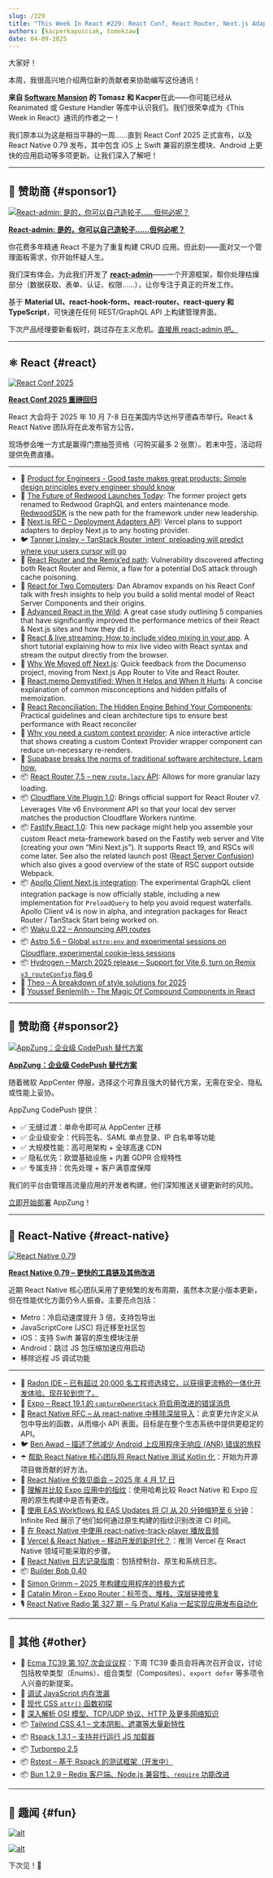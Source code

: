 ```yaml
---
slug: /229
title: "This Week In React #229: React Conf, React Router, Next.js Adapters, Redwood, Apollo, Fastify, Vite, Waku | RN v0.79, Deep Imports, Builder Bob, Fingerprinting | TC39, Tailwind, Rspack, Rstest, Turborepo, Bun"
authors: [kacperkapusciak, tomekzaw]
date: 04-09-2025
---
```


大家好！

本周，我很高兴地介绍两位新的贡献者来协助编写这份通讯！

**来自 [Software Mansion](https://swmansion.com/?utm_source=thisweekinreact) 的 Tomasz 和 Kacper**在此——你可能已经从 Reanimated 或 Gesture Handler 等库中认识我们。我们很荣幸成为《This Week in React》通讯的作者之一！

我们原本以为这是相当平静的一周……直到 React Conf 2025 正式宣布，以及 React Native 0.79 发布，其中包含 iOS 上 Swift 兼容的原生模块、Android 上更快的应用启动等多项更新。让我们深入了解吧！

<!-- truncate -->


<Support />

---

## 💸 赞助商 {#sponsor1}

[![React-admin: 是的，你可以自己造轮子……但何必呢？](/emails/issues/229/marmelab.jpg)](https://marmelab.com/react-admin/)

**[React-admin: 是的，你可以自己造轮子……但何必呢？](https://marmelab.com/react-admin/)**

你花费多年精通 React 不是为了重复构建 CRUD 应用。但此刻——面对又一个管理面板需求，你开始怀疑人生。

我们深有体会。为此我们开发了 [**react-admin**](https://marmelab.com/react-admin/)——一个开源框架，帮你处理枯燥部分（数据获取、表单、认证、权限……），让你专注于真正的开发工作。

基于 **Material UI、react-hook-form、react-router、react-query 和 TypeScript**，可快速在任何 REST/GraphQL API 上构建管理界面。

下次产品经理要新看板时，跳过存在主义危机。[直接用 react-admin 吧。](https://github.com/marmelab/react-admin)

---

## ⚛️ React {#react}

[![React Conf 2025](/emails/issues/229/react-conf-2025.png)](https://conf.react.dev/)

**[React Conf 2025 重磅回归](https://conf.react.dev/)**

React 大会将于 2025 年 10 月 7-8 日在美国内华达州亨德森市举行。React & React Native 团队将在此发布官方公告。

现场参会唯一方式是赢得门票抽签资格（可购买最多 2 张票）。若未中签，活动将提供免费直播。

---

- 💸 [Product for Engineers - Good taste makes great products: Simple design principles every engineer should know](https://go.posthog.com/twir-apr9)
- 📣 [The Future of Redwood Launches Today](https://community.redwoodjs.com/t/the-future-of-redwood-launches-today/7938): The former project gets renamed to Redwood GraphQL and enters maintenance mode. [RedwoodSDK](https://redwoodjs.com/) is the new path for the framework under new leadership.
- 💬 [Next.js RFC – Deployment Adapters API](https://github.com/vercel/next.js/discussions/77740): Vercel plans to support adapters to deploy Next.js to any hosting provider.
- 🐦 [Tanner Linsley – TanStack Router \`intent\` preloading will predict where your users cursor will go](https://x.com/tannerlinsley/status/1908723776650355111)
- 🔐 [React Router and the Remix’ed path](https://zhero-web-sec.github.io/research-and-things/react-router-and-the-remixed-path): Vulnerability discovered affecting both React Router and Remix, a flaw for a potential DoS attack through cache poisoning.
- 📜 [React for Two Computers](https://overreacted.io/react-for-two-computers/): Dan Abramov expands on his React Conf talk with fresh insights to help you build a solid mental model of React Server Components and their origins.
- 📜 [Advanced React in the Wild](https://largeapps.dev/case-studies/advanced/): A great case study outlining 5 companies that have significantly improved the performance metrics of their React & Next.js sites and how they did it.
- 📜 [React & live streaming: How to include video mixing in your app](https://blog.swmansion.com/react-live-streaming-how-to-include-video-mixing-in-your-app-c460e09da7a8). A short tutorial explaining how to mix live video with React syntax and stream the output directly from the browser.
- 📜 [Why We Moved off Next.js](https://documenso.com/blog/why-we-moved-off-next-js): Quick feedback from the Documenso project, moving from Next.js App Router to Vite and React Router.
- 📜 [React.memo Demystified: When It Helps and When It Hurts](https://cekrem.github.io/posts/react-memo-when-it-helps-when-it-hurts): A concise explanation of common misconceptions and hidden pitfalls of memoization.
- 📜 [React Reconciliation: The Hidden Engine Behind Your Components](https://cekrem.github.io/posts/react-reconciliation-deep-dive/): Practical guidelines and clean architecture tips to ensure best performance with React reconciler
- 📜 [Why you need a custom context provider](https://gabrielpichot.fr/blog/why-you-need-a-custom-context-provider/): A nice interactive article that shows creating a custom Context Provider wrapper component can reduce un-necessary re-renders.
- 💸 [Supabase breaks the norms of traditional software architecture. Learn how.](https://go.clerk.com/pkKoKSg)
- 📦 [React Router 7.5 – new `route.lazy` API](https://github.com/remix-run/react-router/blob/main/CHANGELOG.md#v750): Allows for more granular lazy loading.
- 📦 [Cloudflare Vite Plugin 1.0](https://blog.cloudflare.com/introducing-the-cloudflare-vite-plugin/): Brings official support for React Router v7. Leverages Vite v6 Environment API so that your local dev server matches the production Cloudflare Workers runtime.
- 📦 [Fastify React 1.0](https://github.com/fastify/fastify-vite/releases/tag/react-v1.0.0): This new package might help you assemble your custom React meta-framework based on the Fastify web server and Vite (creating your own “Mini Next.js”). It supports React 19, and RSCs will come later. See also the related launch post ([React Server Confusion](https://hire.jonasgalvez.com.br/2025/apr/8/react-server-confusion/)) which also gives a good overview of the state of RSC support outside Webpack.
- 📦 [Apollo Client Next.js integration](https://www.apollographql.com/blog/apollo-client-integration-nextjs-officially-released): The experimental GraphQL client integration package is now officially stable, including a new implementation for `PreloadQuery` to help you avoid request waterfalls. Apollo Client v4 is now in alpha, and integration packages for React Router / TanStack Start being worked on.
- 📦 [Waku 0.22 – Announcing API routes](https://waku.gg/blog/api-routes)
- 📦 [Astro 5.6 – Global `astro:env` and experimental sessions on Cloudflare, experimental cookie-less sessions](https://astro.build/blog/astro-560/)
- 📦 [Hydrogen – March 2025 release – Support for Vite 6, turn on Remix `v3_routeConfig` flag 6](https://hydrogen.shopify.dev/update/march-2025)
- 🎥 [Theo – A breakdown of style solutions for 2025](https://www.youtube.com/watch?v=lIUp8bdKiq4)
- 🎥 [Youssef Benlemlih – The Magic Of Compound Components in React](https://www.youtube.com/watch?v=WSM2MpJIwFg)

<SubscribeFormEmbed placement="middle" />

---

## 💸 赞助商 {#sponsor2}

[![AppZung：企业级 CodePush 替代方案](/emails/issues/229/AppZ.jpg)](https://appzung.com/?utm_source=newsletter&utm_medium=email&utm_campaign=this_week_in_react_250409)

**[AppZung：企业级 CodePush 替代方案](https://appzung.com/?utm_source=newsletter&utm_medium=email&utm_campaign=this_week_in_react_250409)**

随着微软 AppCenter 停服，选择这个可靠且强大的替代方案，无需在安全、隐私或性能上妥协。

AppZung CodePush 提供：

- ✅ 无缝过渡：单命令即可从 AppCenter 迁移
- ✅ 企业级安全：代码签名、SAML 单点登录、IP 白名单等功能
- ✅ 大规模性能：高可用架构 + 全球高速 CDN
- ✅ 隐私优先：欧盟基础设施 + 内置 GDPR 合规特性
- ✅ 专属支持：优先处理 + 客户满意度保障

我们的平台由管理高流量应用的开发者构建，他们深知推送关键更新时的风险。

[立即开始部署](https://appzung.com/?utm_source=newsletter&utm_medium=email&utm_campaign=this_week_in_react_250409) AppZung！

---

## 📱 React-Native {#react-native}

[![React Native 0.79](/emails/issues/229/react-native-0.79.png)](https://reactnative.dev/blog/2025/04/08/react-native-0.79)

**[React Native 0.79 – 更快的工具链及其他改进](https://reactnative.dev/blog/2025/04/08/react-native-0.79)**

近期 React Native 核心团队采用了更频繁的发布周期，虽然本次是小版本更新，但在性能优化方面仍令人振奋。主要亮点包括：

- Metro：冷启动速度提升 3 倍，支持包导出
- JavaScriptCore (JSC) 将迁移至社区包
- iOS：支持 Swift 兼容的原生模块注册
- Android：跳过 JS 包压缩加速应用启动
- 移除远程 JS 调试功能

---

- 💸 [Radon IDE – 已有超过 20,000 名工程师选择它，以获得更流畅的一体化开发体验。现在轮到您了。](https://ide.swmansion.com/?utm_source=thisweekinreact.com)
- 👀 [Expo – React 19.1 的 `captureOwnerStack` 将启用改进的错误消息](https://github.com/expo/expo/pull/35866#issuecomment-2789891297)
- 💬 [React Native RFC – 从 react-native 中移除深层导入](https://github.com/huntie/react-native-discussions-and-proposals/blob/proposal-deprecate-subpath-imports/proposals/0894-deprecate-subpath-imports.md)：此变更允许定义从包中导出的函数，从而缩小 API 表面。目标是在整个生态系统中提供更稳定的 API。
- 🐦 [Ben Awad – 描述了他减少 Android 上应用程序无响应 (ANR) 错误的旅程](https://x.com/benawad/status/1908860185113665889)
- ☂️ [帮助 React Native 核心团队将 React Native 测试 Kotlin 化](https://github.com/facebook/react-native/issues/50513)：开始为开源项目做贡献的好方法。
- 📅 [React Native 伦敦见面会 – 2025 年 4 月 17 日](https://guild.host/events/react-native-london-e0q1f1)
- 📜 [理解并比较 Expo 应用中的指纹](https://expo.dev/blog/understanding-and-comparing-fingerprints-in-expo-apps)：使用哈希比较 React Native 和 Expo 应用的原生构建中是否有更改。
- 📜 [使用 EAS Workflows 和 EAS Updates 将 CI 从 20 分钟缩短至 6 分钟](https://shift.infinite.red/cut-ci-from-20-minutes-to-6-with-eas-workflows-and-eas-updates-8d928fe5dcfc)：Infinite Red 展示了他们如何通过原生构建的指纹识别改进 CI 时间。
- 📜 [在 React Native 中使用 react-native-track-player 播放音频](https://addjam.com/blog/2025-04-04/playing-audio-in-react-native/)
- 📜 [Vercel & React Native – 移动开发的新时代？](https://www.thisdot.co/blog/vercel-and-react-native-a-new-era-of-mobile-development)：推测 Vercel 在 React Native 领域可能采取的步骤。
- 📜 [React Native 日志记录指南](https://blog.sentry.io/a-guide-to-logging-in-react-native/)：包括控制台、原生和系统日志。
- 📦 [Builder Bob 0.40](https://github.com/callstack/react-native-builder-bob/releases/tag/react-native-builder-bob%400.40.0)
- 🎥 [Simon Grimm – 2025 年构建应用程序的终极方式](https://www.youtube.com/watch?v=acj7-3-EQWM)
- 🎥 [Catalin Miron – Expo Router：标签页、堆栈、深层链接修复](https://www.youtube.com/watch?v=HmbBzw0rF6w)
- 🎙️ [React Native Radio 第 327 期 – 与 Pratul Kalia 一起实现应用发布自动化](https://infinite.red/react-native-radio/rnr-327-automating-app-releases-with-pratul-kalia)

---

## 🔀 其他 {#other}

- 👀 [Ecma TC39 第 107 次会议议程](https://github.com/tc39/agendas/blob/main/2025/04.md)：下周 TC39 委员会将再次召开会议，讨论包括枚举类型（Enums）、组合类型（Composites）、`export defer` 等多项令人兴奋的新提案。
- 📜 [调试 JavaScript 内存泄漏](https://bun.sh/blog/debugging-memory-leaks)
- 📜 [现代 CSS `attr()` 函数初探](https://ishadeed.com/article/modern-attr/)
- 📜 [深入解析 OSI 模型、TCP/UDP 协议、HTTP 及更多网络知识](https://www.deepintodev.com/blog/how-data-travels-the-world-to-reach-your-screen)
- 📦 [Tailwind CSS 4.1 – 文本阴影、遮罩等大量新特性](https://tailwindcss.com/blog/tailwindcss-v4-1)
- 📦 [Rspack 1.3.1 – 支持并行运行 JS 加载器](https://x.com/rspack_dev/status/1907336863096123484)
- 📦 [Turborepo 2.5](https://turbo.build/blog/turbo-2-5)
- 📦 [Rstest – 基于 Rspack 的测试框架（开发中）](https://github.com/web-infra-dev/rstest)
- 📦 [Bun 1.2.9 – Redis 客户端、Node.js 兼容性、`require` 功能改进](https://bun.sh/blog/bun-v1.2.9)

---

## 🤭 趣闻 {#fun}

[![alt](/emails/issues/229/meme1.jpg)](https://x.com/thekitze/status/1907508349442339078)

[![alt](/emails/issues/229/meme2.jpg)](https://x.com/sebastienlorber/status/1909916465190383982)

下次见！👋